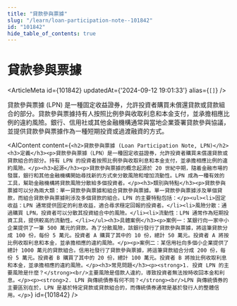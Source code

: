 ```yaml
---
title: "貸款參與票據"
slug: "/learn/loan-participation-note--101842"
id: "101842"
hide_table_of_contents: true
---
```



# 貸款參與票據

<ArticleMeta id={101842} updatedAt={'2024-09-12 19:01:33'} alias={`[]`} />
<div className='border-solid border-b border-t-0 my-4 border-[var(--ifm-color-gray-300)]' />

貸款參與票據 (LPN) 是一種固定收益證券，允許投資者購買未償還貸款或貸款組合的部分。貸款參與票據持有人按照比例參與收取利息和本金支付，並承擔相應比例的違約風險。銀行、信用社或其他金融機構通常與當地企業簽署貸款參與協議，並提供貸款參與票據作為一種短期投資或過渡融資的方式。

<AIContent content={`<h2>貸款參與票據 (Loan Participation Note, LPN)</h2><h3>定義</h3><p>貸款參與票據（LPN）是一種固定收益證券，允許投資者購買未償還貸款或貸款組合的部分。持有 LPN 的投資者按照比例參與收取利息和本金支付，並承擔相應比例的違約風險。</p><h3>起源</h3><p>貸款參與票據的概念起源於 20 世紀中期，隨着金融市場的發展，銀行和其他金融機構開始尋找新的方式來分散風險和增加流動性。LPN 成為一種有效的工具，幫助金融機構將貸款風險分散給多個投資者。</p><h3>類別與特點</h3><p>貸款參與票據可以分為兩大類：單一貸款參與票據和組合貸款參與票據。單一貸款參與票據涉及單個貸款，而組合貸款參與票據則涉及多個貸款的組合。LPN 的主要特點包括：</p><ul><li>固定收益：LPN 通常提供固定的利息收益，適合尋求穩定回報的投資者。</li><li>風險分散：通過購買 LPN，投資者可以分散其投資組合中的風險。</li><li>流動性：LPN 通常作為短期投資工具，提供較高的流動性。</li></ul><h3>具體案例</h3><p>案例一：某銀行向一家中小企業提供了一筆 500 萬元的貸款。為了分散風險，該銀行發行了貸款參與票據，將這筆貸款分成 100 份，每份 5 萬元。投資者 A 購買了其中的 10 份，總計 50 萬元。投資者 A 將按比例收取利息和本金，並承擔相應的違約風險。</p><p>案例二：某信用社向多個小企業提供了總計 1000 萬元的貸款組合。信用社發行了貸款參與票據，將這筆貸款組合分成 200 份，每份 5 萬元。投資者 B 購買了其中的 20 份，總計 100 萬元。投資者 B 將按比例收取利息和本金，並承擔相應的違約風險。</p><h3>常見問題</h3><p><strong>1. 投資 LPN 的主要風險是什麼？</strong><br/>主要風險是借款人違約，導致投資者無法按時收回本金和利息。</p><p><strong>2. LPN 與傳統債券有何不同？</strong><br/>LPN 與傳統債券的主要區別在於，LPN 是基於特定貸款或貸款組合的，而傳統債券通常是基於發行人的整體信用。</p>`} id={101842} />
